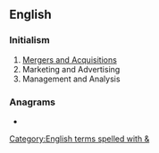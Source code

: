 {{also|Appendix:Variations of "ma"}}
==English==

===Initialism===
{{rfc-header|Initialism}}
{{head|en|initialism}}

# [[w:Mergers and acquisitions|Mergers and Acquisitions]]
# Marketing and Advertising
# Management and Analysis

===Anagrams===
* {{anagrams|en|a=am|'am|A&M|A. & M.|A.M.|AM|Am|Am.|a.m.|am}}

[[Category:English terms spelled with &]]